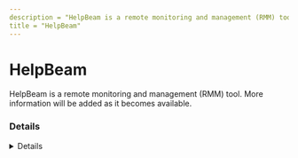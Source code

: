 ```yaml
---
description = "HelpBeam is a remote monitoring and management (RMM) tool. More information will be added as it becomes available."
title = "HelpBeam"
---
```




# HelpBeam

HelpBeam is a remote monitoring and management (RMM) tool. More information will be added as it becomes available.

### Details
<Details author={""}
         category={""}
         created={""}
         website={""}
         lastModified={"2/8/2024"}
         privileges={""}
         free={ false }
         verification={ false }
/>

#### Installation Paths
<Card code={ ["helpbeam*.exe"] }/>





### Forensic Artifacts




#### Network Artifacts
<EuiSpacer size="xl"/>
<NetworkArtifactsTable data={ [{"Description": "Known remote domains", "Domains": ["helpbeam.software.informer.com"], "Ports": []}] }/>




### Detections
- Detects potential network activity of HelpBeam RMM tool
  - [Sigma Rule](https://github.com/magicsword-io/LOLRMM/blob/main/detections/sigma/helpbeam_network_sigma.yml)
- Detects potential processes activity of HelpBeam RMM tool
  - [Sigma Rule](https://github.com/magicsword-io/LOLRMM/blob/main/detections/sigma/helpbeam_processes_sigma.yml)

### References
- [https://www.helpbeam.com domain for sale in 2024](https://www.helpbeam.com domain for sale in 2024)

